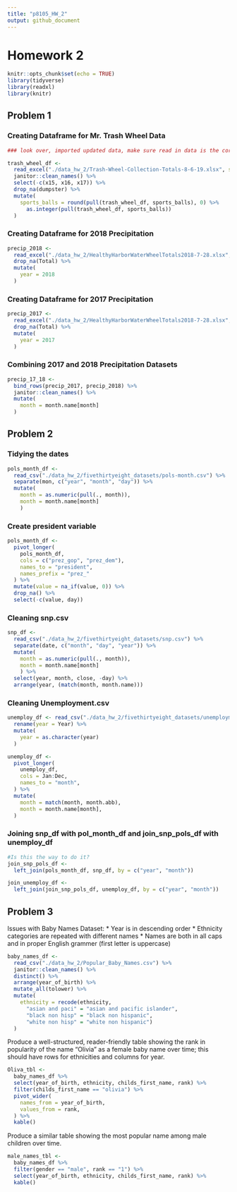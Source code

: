 ```yaml
---
title: "p8105_HW_2"
output: github_document
---
```


# Homework 2 

```r
knitr::opts_chunk$set(echo = TRUE)
library(tidyverse)
library(readxl)
library(knitr)
```

## Problem 1
### Creating Dataframe for Mr. Trash Wheel Data
```r
### look over, imported updated data, make sure read in data is the correct sheet

trash_wheel_df <- 
  read_excel("./data_hw_2/Trash-Wheel-Collection-Totals-8-6-19.xlsx", sheet = "Mr. Trash Wheel") %>% 
  janitor::clean_names() %>% 
  select(-c(x15, x16, x17)) %>% 
  drop_na(dumpster) %>% 
  mutate(
    sports_balls = round(pull(trash_wheel_df, sports_balls), 0) %>% 
      as.integer(pull(trash_wheel_df, sports_balls))
  )
```

### Creating Dataframe for 2018 Precipitation
```r
precip_2018 <- 
  read_excel("./data_hw_2/HealthyHarborWaterWheelTotals2018-7-28.xlsx", sheet = "2018 Precipitation", range = "A2:B14") %>% 
  drop_na(Total) %>% 
  mutate(
    year = 2018
  )
```

### Creating Dataframe for 2017 Precipitation
```r
precip_2017 <- 
  read_excel("./data_hw_2/HealthyHarborWaterWheelTotals2018-7-28.xlsx", sheet = "2017 Precipitation", range = "A2:B14") %>% 
  drop_na(Total) %>% 
  mutate(
    year = 2017
  )
```

### Combining 2017 and 2018 Precipitation Datasets
```r
precip_17_18 <- 
  bind_rows(precip_2017, precip_2018) %>% 
  janitor::clean_names() %>% 
  mutate(
    month = month.name[month]
  )
```

## Problem 2
### Tidying the dates 
```r
pols_month_df <- 
  read_csv("./data_hw_2/fivethirtyeight_datasets/pols-month.csv") %>% 
  separate(mon, c("year", "month", "day")) %>%
  mutate(
    month = as.numeric(pull(., month)),
    month = month.name[month]
    )
```

### Create president variable
```r
pols_month_df <- 
  pivot_longer(
    pols_month_df,
    cols = c("prez_gop", "prez_dem"),
    names_to = "president",
    names_prefix = "prez_"
  ) %>% 
  mutate(value = na_if(value, 0)) %>% 
  drop_na() %>% 
  select(-c(value, day))
```

### Cleaning snp.csv 
```r
snp_df <- 
  read_csv("./data_hw_2/fivethirtyeight_datasets/snp.csv") %>% 
  separate(date, c("month", "day", "year")) %>% 
  mutate(
    month = as.numeric(pull(., month)),
    month = month.name[month]
    ) %>% 
  select(year, month, close, -day) %>% 
  arrange(year, (match(month, month.name)))
```

### Cleaning Unemployment.csv
```r
unemploy_df <- read_csv("./data_hw_2/fivethirtyeight_datasets/unemployment.csv") %>% 
  rename(year = Year) %>% 
  mutate(
    year = as.character(year)
  )

unemploy_df <-
  pivot_longer(
    unemploy_df,
    cols = Jan:Dec,
    names_to = "month",
  ) %>% 
  mutate(
    month = match(month, month.abb),
    month = month.name[month],
  ) 
```


### Joining snp_df with pol_month_df and join_snp_pols_df with unemploy_df
```r
#Is this the way to do it?
join_snp_pols_df <- 
  left_join(pols_month_df, snp_df, by = c("year", "month"))

join_unemploy_df <- 
  left_join(join_snp_pols_df, unemploy_df, by = c("year", "month"))
```


## Problem 3

Issues with Baby Names Dataset:
* Year is in descending order
* Ethnicity categories are repeated with different names
* Names are both in all caps and in proper English grammer (first letter is uppercase)
```r
baby_names_df <- 
  read_csv("./data_hw_2/Popular_Baby_Names.csv") %>% 
  janitor::clean_names() %>% 
  distinct() %>% 
  arrange(year_of_birth) %>% 
  mutate_all(tolower) %>% 
  mutate(
    ethnicity = recode(ethnicity,
      "asian and paci" = "asian and pacific islander",
      "black non hisp" = "black non hispanic",
      "white non hisp" = "white non hispanic")
  )
```

Produce a well-structured, reader-friendly table showing the rank in popularity of the name “Olivia” as a female baby name over time; this should have rows for ethnicities and columns for year. 


```r
Oliva_tbl <-
  baby_names_df %>% 
  select(year_of_birth, ethnicity, childs_first_name, rank) %>% 
  filter(childs_first_name == "olivia") %>% 
  pivot_wider(
    names_from = year_of_birth, 
    values_from = rank,
  ) %>%
  kable()
```

Produce a similar table showing the most popular name among male children over time.
```r
male_names_tbl <-
  baby_names_df %>% 
  filter(gender == "male", rank == "1") %>% 
  select(year_of_birth, ethnicity, childs_first_name, rank) %>% 
  kable()
```

